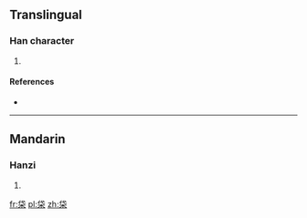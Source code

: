 {{also|㭖}}
==Translingual==

===Han character===
{{Han char|rn=75|rad=木|as=05|sn=9|four=2390<sub>4</sub>|canj=人心木 (OPD), X人心木 (XOPD)|ids=⿱[[代]][[木]]}}

# {{defn|Han|sort=木05}}

====References====
* {{Han ref|kx=0518.170|dkj=14612|dj=0906.170|hdz=21185.020|uh=67CB|ud=26571|bh=CF63|bd=53091}}

----

==Mandarin==

===Hanzi===
{{cmn-hanzi|pin=[[dài]] ([[dai4]])|wg=tai<sup>4</sup>}}

# {{defn|lang=cmn|sort=木05}}

[[fr:柋]]
[[pl:柋]]
[[zh:柋]]